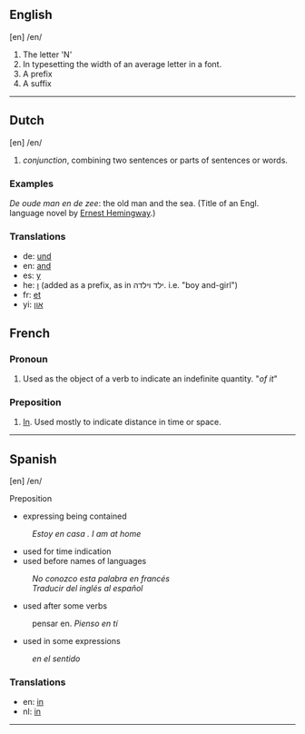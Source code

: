 ==English==
[en] /en/

# The letter 'N'
# In typesetting the width of an average letter in a font.
# A prefix
# A suffix
----
==Dutch==
[en] /en/

# ''conjunction'', combining two sentences or parts of sentences or words.

=== Examples ===

''De oude man en de zee'': the old man and the sea. (Title of an Engl. language novel by [[en:Ernest Hemingway|Ernest Hemingway]].)

=== Translations ===

* de: [[und]]
* en: [[and]]
* es: [[y]]
* he: [[ו]] (added as a prefix, as in  ילד וילדה. i.e. "boy and-girl")
* fr: [[et]]
* yi: [[און]]

==French==
===Pronoun===
# Used as the object of a verb to indicate an indefinite quantity. "''of it''"
===Preposition===
# [[In]].  Used mostly to indicate distance in time or space.
----
==Spanish==
[en] /en/ 

Preposition
*  expressing being contained
:''Estoy en casa . I am at home''
*  used for time indication
*  used before names of languages
: ''No conozco esta palabra en francés''
: ''Traducir del inglés al español''
*  used after some verbs
: pensar en. ''Pienso en tí''
* used in some expressions
: ''en el sentido''

=== Translations ===

* en: [[in]]
* nl: [[in]]

----